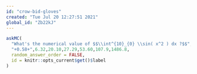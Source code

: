 ```yaml
---
id: "crow-bid-gloves"
created: "Tue Jul 20 12:27:51 2021"
global_id: "Zb22kJ"
---
```


```r
askMC(
  "What's the numerical value of $$\\int^{10}_{0} \\sin( x^2 ) dx ?$$",
  "+0.58+",6.32,20.10,27.29,53.60,107.9,1486.8,
  random_answer_order = FALSE,
  id = knitr::opts_current$get()$label
)
```

